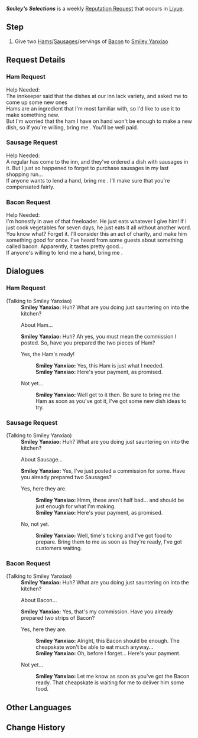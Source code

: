 {{Quest Infobox
|id            = 71705; 71706; 71707
|image         = Smiley Yanxiao Icon.png
|type          = World
|group         = Request
|startLocation = [[Wangshu Inn]], [[Liyue]]
|region        = Liyue
|area          = Bishui Plain
|subarea       = Wangshu Inn
|characters    = Smiley Yanxiao; Traveler
|rep           = Liyue
|mora          = 20,000
}}
'''''Smiley's Selections''''' is a weekly [[Reputation Request]] that occurs in [[Liyue]].

==Step==
# Give two [[Ham]]s/[[Sausage]]s/servings of [[Bacon]] to [[Smiley Yanxiao]]

==Request Details==
===Ham Request===
Help Needed:<br />
The innkeeper said that the dishes at our inn lack variety, and asked me to come up some new ones<!-- [sic] punctuation is missing in game --><br />
Hams are an ingredient that I'm most familiar with, so I'd like to use it to make something new.<br />
But I'm worried that the ham I have on hand won't be enough to make a new dish, so if you're willing, bring me {{Color|buzzword|two Hams}}. You'll be well paid.

===Sausage Request===
Help Needed:<br />
A regular has come to the inn, and they've ordered a dish with sausages in it. But I just so happened to forget to purchase sausages in my last shopping run...<br />
If anyone wants to lend a hand, bring me {{Color|buzzword|two sausages}}. I'll make sure that you're compensated fairly.

===Bacon Request===
Help Needed:<br />
I'm honestly in awe of that freeloader. He just eats whatever I give him! If I just cook vegetables for seven days, he just eats it all without another word.<br />
You know what? Forget it. I'll consider this an act of charity, and make him something good for once. I've heard from some guests about something called bacon. Apparently, it tastes pretty good...<br />
If anyone's willing to lend me a hand, bring me {{Color|buzzword|two servings of bacon}}.

==Dialogues==
{{Quest Description|[[Wangshu Inn]]'s [[Smiley Yanxiao]] needs two [[Ham]]s/[[Sausage]]s/strips of [[Bacon]].}}
===Ham Request===
{{Dialogue start}}
;(Talking to Smiley Yanxiao)
:'''Smiley Yanxiao:''' Huh? What are you doing just sauntering on into the kitchen?
:{{DIcon|Quest}} About Ham...
:'''Smiley Yanxiao:''' Huh? Ah yes, you must mean the commission I posted. So, have you prepared the two pieces of Ham?
:{{DIcon|Quest}} Yes, the Ham's ready!
::'''Smiley Yanxiao:''' Yes, this Ham is just what I needed.
::'''Smiley Yanxiao:''' Here's your payment, as promised.
:{{DIcon}} Not yet...
::'''Smiley Yanxiao:''' Well get to it then. Be sure to bring me the Ham as soon as you've got it, I've got some new dish ideas to try.
{{Dialogue end}}

===Sausage Request===
{{Dialogue start}}
;(Talking to Smiley Yanxiao)
:'''Smiley Yanxiao:''' Huh? What are you doing just sauntering on into the kitchen?
:{{DIcon|Quest}} About Sausage...
:'''Smiley Yanxiao:''' Yes, I've just posted a commission for some. Have you already prepared two Sausages?
:{{DIcon|Quest}} Yes, here they are.
::'''Smiley Yanxiao:''' Hmm, these aren't half bad... and should be just enough for what I'm making.
::'''Smiley Yanxiao:''' Here's your payment, as promised.
:{{DIcon}} No, not yet.
::'''Smiley Yanxiao:''' Well, time's ticking and I've got food to prepare. Bring them to me as soon as they're ready, I've got customers waiting.
{{Dialogue end}}

===Bacon Request===
{{Dialogue start}}
;(Talking to Smiley Yanxiao)
:'''Smiley Yanxiao:''' Huh? What are you doing just sauntering on into the kitchen?
:{{DIcon|Quest}} About Bacon...
:'''Smiley Yanxiao:''' Yes, that's my commission. Have you already prepared two strips of Bacon?
:{{DIcon|Quest}} Yes, here they are.
::'''Smiley Yanxiao:''' Alright, this Bacon should be enough. The cheapskate won't be able to eat much anyway...
::'''Smiley Yanxiao:''' Oh, before I forget... Here's your payment.
:{{DIcon}} Not yet...
::'''Smiley Yanxiao:''' Let me know as soon as you've got the Bacon ready. That cheapskate is waiting for me to deliver him some food.
{{Dialogue end}}

==Other Languages==
{{Other Languages
|en      = Smiley's Selections
|zhs     = 言笑的食材需求
|zhs_rm  = Yánxiào de Shícái Xūqiú
|zht     = 言笑的食材需求
|zht_rm  = Yánxiào de Shícái Xūqiú
|zh_tl   = Yanxiao's Ingredient Needs
|ja      = 言笑の食材のリクエスト
|ja_rm   = Genshou no Shokudai no Rikuesuto
|ja_tl   = Yanxiao's Request for Ingredients
|ko      = 언소의 식자재 의뢰
|ko_rm   = Eonso-ui Sikjajae Uiroe
|ko_tl   = Smiley's Food Ingredients Request
|es      = Ingredientes para el Sonriente Yanxiao
|es_tl   = Ingredients for the Smiling Yanxiao
|fr      = L'ingrédient de Yanxiao
|fr_tl   = The Ingredient of Yanxiao
|ru      = Продукты для улыбчивого Янь Сяо
|ru_tl   = Products for Smiling Yanxiao
|th      = การสรรหาวัตถุดิบของ Yanxiao
|th_rm   = 
|th_tl   = 
|vi      = Nguyên liệu thực phẩm Yanxiao cần
|vi_tl   = 
|de      = Yanxiaos Bitte um Zutaten
|de_tl   = Yanxiao's Request for Ingredients
|id      = Pilihan Smiley
|id_tl   = Smiley's Selection
|pt      = Pedido de Ingredientes do Yanxiao Sorridente
|pt_tl   = 
|tr      = Güleç'ten Seçmeler
|tr_tl   = 
|it      = Gli ingredienti di Yanxiao
|it_tl   = 
}}

==Change History==
{{Change History|1.1}}
